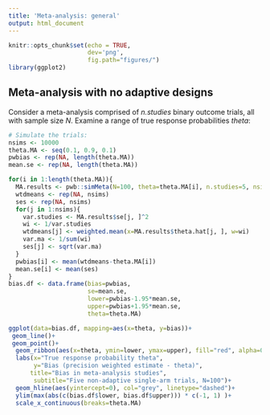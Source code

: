 ```yaml
---
title: 'Meta-analysis: general'
output: html_document
---
```


```r
knitr::opts_chunk$set(echo = TRUE,
                      dev='png',
                      fig.path="figures/")
library(ggplot2)
```


## Meta-analysis with no adaptive designs

Consider a meta-analysis comprised of _n.studies_ binary outcome trials, all with
sample size _N_. Examine a range of true response probabilities *theta*:

```r
# Simulate the trials:
nsims <- 10000
theta.MA <- seq(0.1, 0.9, 0.1)
pwbias <- rep(NA, length(theta.MA))
mean.se <- rep(NA, length(theta.MA))

for(i in 1:length(theta.MA)){
  MA.results <- pwb::simMeta(N=100, theta=theta.MA[i], n.studies=5, nsims=nsims)
  wtdmeans <- rep(NA, nsims)
  ses <- rep(NA, nsims)
  for(j in 1:nsims){
    var.studies <- MA.results$se[j, ]^2
    wi <- 1/var.studies
    wtdmeans[j] <- weighted.mean(x=MA.results$theta.hat[j, ], w=wi)
    var.ma <- 1/sum(wi)
    ses[j] <- sqrt(var.ma)
  }
  pwbias[i] <- mean(wtdmeans-theta.MA[i])
  mean.se[i] <- mean(ses)
}
bias.df <- data.frame(bias=pwbias,
                      se=mean.se,
                      lower=pwbias-1.95*mean.se,
                      upper=pwbias+1.95*mean.se,
                      theta=theta.MA)
```

```r
ggplot(data=bias.df, mapping=aes(x=theta, y=bias))+
 geom_line()+
 geom_point()+
  geom_ribbon(aes(x=theta, ymin=lower, ymax=upper), fill="red", alpha=0.1)+
  labs(x="True response probability theta",
       y="Bias (precision weighted estimate - theta)",
      title="Bias in meta-analysis studies",
       subtitle="Five non-adaptive single-arm trials, N=100")+
  geom_hline(aes(yintercept=0), col="grey", linetype="dashed")+
  ylim(max(abs(c(bias.df$lower, bias.df$upper))) * c(-1, 1) )+
  scale_x_continuous(breaks=theta.MA)
```

